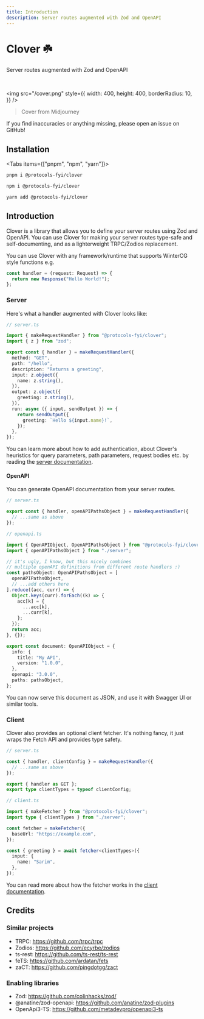 ```yaml
---
title: Introduction
description: Server routes augmented with Zod and OpenAPI
---
```



# Clover ☘️

Server routes augmented with Zod and OpenAPI

<br />

<img
  src="/cover.png"
  style={{
    width: 400,
    height: 400,
    borderRadius: 10,
  }}
/>

> Cover from Midjourney

<Callout type="warning" emoji="⚠️">
  If you find inaccuracies or anything missing, please open an issue on GitHub!
</Callout>

## Installation

<Tabs items={["pnpm", "npm", "yarn"]}>
  <Tab>

```bash
pnpm i @protocols-fyi/clover
```

  </Tab>
  <Tab>

```bash
npm i @protocols-fyi/clover
```

  </Tab>
  <Tab>

```bash
yarn add @protocols-fyi/clover
```

  </Tab>
</Tabs>

## Introduction

Clover is a library that allows you to define your server routes using Zod and OpenAPI. You can use Clover for making your server routes type-safe and self-documenting, and as a lighterweight TRPC/Zodios replacement.

You can use Clover with any framework/runtime that supports WinterCG style functions e.g.

```ts
const handler = (request: Request) => {
  return new Response("Hello World!");
};
```

### Server

Here's what a handler augmented with Clover looks like:

```ts
// server.ts

import { makeRequestHandler } from "@protocols-fyi/clover";
import { z } from "zod";

export const { handler } = makeRequestHandler({
  method: "GET",
  path: "/hello",
  description: "Returns a greeting",
  input: z.object({
    name: z.string(),
  }),
  output: z.object({
    greeting: z.string(),
  }),
  run: async ({ input, sendOutput }) => {
    return sendOutput({
      greeting: `Hello ${input.name}!`,
    });
  },
});
```

You can learn more about how to add authentication, about Clover's heuristics for query parameters, path parameters, request bodies etc. by reading the [server documentation](/server).

#### OpenAPI

You can generate OpenAPI documentation from your server routes.

```ts
// server.ts

export const { handler, openAPIPathsObject } = makeRequestHandler({
  // ...same as above
});
```

```ts
// openapi.ts

import { OpenAPIObject, OpenAPIPathsObject } from "@protocols-fyi/clover";
import { openAPIPathsObject } from "./server";

// it's ugly, I know, but this nicely combines
// multiple openAPI definitions from different route handlers :)
const pathsObject: OpenAPIPathsObject = [
  openAPIPathsObject,
  // ...add others here
].reduce((acc, curr) => {
  Object.keys(curr).forEach((k) => {
    acc[k] = {
      ...acc[k],
      ...curr[k],
    };
  });
  return acc;
}, {});

export const document: OpenAPIObject = {
  info: {
    title: "My API",
    version: "1.0.0",
  },
  openapi: "3.0.0",
  paths: pathsObject,
};
```

You can now serve this document as JSON, and use it with Swagger UI or similar tools.

### Client

Clover also provides an optional client fetcher. It's nothing fancy, it just wraps the Fetch API and provides type safety.

```ts
// server.ts

const { handler, clientConfig } = makeRequestHandler({
  // ...same as above
});

export { handler as GET };
export type clientTypes = typeof clientConfig;
```

```ts
// client.ts

import { makeFetcher } from "@protocols-fyi/clover";
import type { clientTypes } from "./server";

const fetcher = makeFetcher({
  baseUrl: "https://example.com",
});

const { greeting } = await fetcher<clientTypes>({
  input: {
    name: "Sarim",
  },
});
```

You can read more about how the fetcher works in the [client documentation](/client).

## Credits

### Similar projects

- TRPC: https://github.com/trpc/trpc
- Zodios: https://github.com/ecyrbe/zodios
- ts-rest: https://github.com/ts-rest/ts-rest
- feTS: https://github.com/ardatan/fets
- zaCT: https://github.com/pingdotgg/zact

### Enabling libraries

- Zod: https://github.com/colinhacks/zod/
- @anatine/zod-openapi: https://github.com/anatine/zod-plugins
- OpenApi3-TS: https://github.com/metadevpro/openapi3-ts

